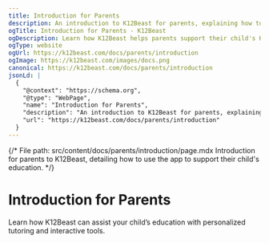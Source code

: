```yaml
---
title: Introduction for Parents
description: An introduction to K12Beast for parents, explaining how to support your child's learning with personalized tutoring.
ogTitle: Introduction for Parents - K12Beast
ogDescription: Learn how K12Beast helps parents support their child's K12 education with personalized tutoring and progress tracking.
ogType: website
ogUrl: https://k12beast.com/docs/parents/introduction
ogImage: https://k12beast.com/images/docs.png
canonical: https://k12beast.com/docs/parents/introduction
jsonLd: |
  {
    "@context": "https://schema.org",
    "@type": "WebPage",
    "name": "Introduction for Parents",
    "description": "An introduction to K12Beast for parents, explaining how to support your child's learning with personalized tutoring.",
    "url": "https://k12beast.com/docs/parents/introduction"
  }
---
```


{/*
File path: src/content/docs/parents/introduction/page.mdx
Introduction for parents to K12Beast, detailing how to use the app to support their child's education.
*/}

# Introduction for Parents

Learn how K12Beast can assist your child’s education with personalized tutoring and interactive tools.